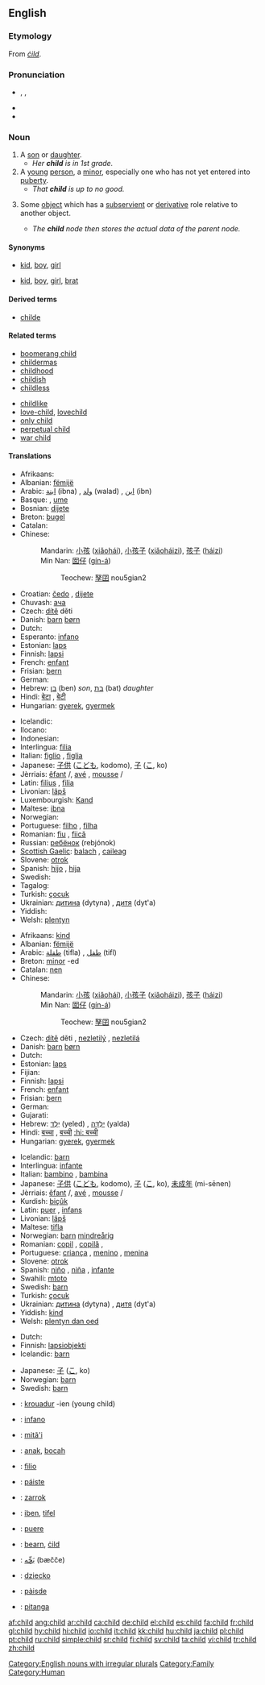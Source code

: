 ==English==

===Etymology===
From {{OE.}} ''[[cild|ċild]]''.

===Pronunciation===
* {{enPR|chīld}}, {{IPA|/ʧaɪld/}}, {{SAMPA|/tSaIld/}}
* {{audio|en-us-child.ogg|Audio (US)}}
* {{rhymes|aɪld}}

===Noun===
{{en-noun|pl='''[[children]]'''; '''[[childer]]''' (obsolete); '''[[childrens]]''' (nonstandard)}}

# A [[son]] or [[daughter]].
#* ''Her '''child''' is in 1st grade.''
# A [[young]] [[person]], a [[minor]], especially one who has not yet entered into [[puberty]].
#* ''That '''child''' is up to no good.''
# {{context|computing}} Some [[object]] which has a [[subservient]] or [[derivative]] role relative to another object.
#* ''The '''child''' node then stores the actual data of the parent node.''

[[Category:English nouns with irregular plurals]]
[[Category:Family]]
[[Category:Human]]

====Synonyms====
* {{italbrac|son or daughter}} [[kid]], [[boy]], [[girl]]
* {{italbrac|young person}} [[kid]], [[boy]], [[girl]], [[brat]]

====Derived terms====
* [[childe]]

====Related terms====
{{top}}
*[[boomerang child]]
*[[childermas]]
*[[childhood]]
*[[childish]]
*[[childless]]
{{mid}}
*[[childlike]]
*[[love-child]], [[lovechild]]
*[[only child]]
*[[perpetual child]]
*[[war child]]
{{bottom}}

====Translations====
{{trans-top|one’s son or daughter}}
*Afrikaans: {{t|af|kind}}
*Albanian: [[fëmijë]] {{n}}
*Arabic: [[ابنة]] (ibna) {{f}}, [[ولد]] (walad) {{m}}, [[ابن]] (ibn) {{m}}
*Basque: {{t|eu|sein}}, [[ume]]
*Bosnian: [[dijete]] {{n}}
*Breton: [[bugel]] {{m}}
*Catalan: {{t|ca|nen}}
*Chinese:
*:Mandarin: [[小孩]] ([[xiǎohái]]), [[小孩子]] ([[xiǎoháizi]]), [[孩子]] ([[háizi]])
*:Min Nan: [[囡仔]] ([[gín-á]])
*:: Teochew: [[孥囝]] nou5gian2
*Croatian: [[čedo]] {{n}}, [[dijete]] {{n}}
*Chuvash: [[ача]]
*Czech: [[dítě]] {{n}} děti {{p}}
*Danish: [[barn]] {{n}} [[børn]] {{p}}
*Dutch: {{t|nl|kind|n}}
*Esperanto: [[infano]]
*Estonian: [[laps]]
*Finnish: [[lapsi]]
*French: [[enfant]] {{m}}
*Frisian: [[bern]] {{n}}
*German: {{t|de|Kind|n}}
*Hebrew: [[בן]] (ben) {{m}} ''son'', [[בת]] (bat) {{f}} ''daughter ''
*Hindi: [[बेटा]] {{m}}, [[बेटी]] {{f}}<!--ref Oxford Hindi-Eng Dict.-->
*Hungarian: [[gyerek]], [[gyermek]]
{{trans-mid}}
*Icelandic: {{t|is|barn|n}}
*Ilocano: {{t|ilo|anak}}
*Indonesian: {{t|id|anak}}
*Interlingua: [[filia]] {{f}}
*Italian: [[figlio]] {{m}}, [[figlia]] {{f}}
*Japanese: [[子供]] ([[こども]], kodomo), [[子]] ([[こ]], ko)
*Jèrriais: [[êfant]] {{m}}/{{f}}, [[avé]] {{m}}, [[mousse]] {{m}}/{{f}}
*Latin: [[filius]] {{m}}, [[filia]] {{f}}
*Livonian: [[läpš]]
*Luxembourgish: [[Kand]] {{n}}
*Maltese: [[ibna]]
*Norwegian: {{t|no|barn|n}}
*Portuguese: [[filho]] {{m}}, [[filha]] {{f}}
*Romanian: [[fiu]] {{m}}, [[fiică]] {{f}}
*Russian: [[ребёнок]] (rebjónok) {{m}}
*[[Scottish Gaelic]]: [[balach]] {{m}}, [[caileag]] {{f}}
*Slovene: [[otrok]] {{m}}
*Spanish: [[hijo]] {{m}}, [[hija]] {{f}}
*Swedish: {{t|sv|barn}}
*Tagalog: {{t|tl|anak}}
*Turkish: [[çocuk]]
*Ukrainian: [[дитина]] (dytyna) {{f}}, [[дитя]] (dyt'a) {{n}}
*Yiddish: {{t|yi|kind}}
*Welsh: [[plentyn]] {{m}}
{{trans-bottom}}

{{trans-top|a minor}}
*Afrikaans: [[kind]]
*Albanian: [[fëmijë]] {{n}}
*Arabic: [[طفلة]] (tifla) {{f}}, [[طفل]] (tifl) {{m}}
*Breton: [[minor]] {{m}} -ed
*Catalan: [[nen]]
*Chinese:
*:Mandarin: [[小孩]] ([[xiǎohái]]), [[小孩子]] ([[xiǎoháizi]]), [[孩子]] ([[háizi]])
*:Min Nan: [[囡仔]] ([[gín-á]])
*:: Teochew: [[孥囝]] nou5gian2
*Czech: [[dítě]] {{n}} děti {{p}}, [[nezletilý]] {{m}}, [[nezletilá]] {{f}}
*Danish: [[barn]] {{n}} [[børn]] {{p}}
*Dutch: {{t|nl|kind|n}}
*Estonian: [[laps]]
*Fijian: {{t|fj|gone}}
*Finnish: [[lapsi]]
*French: [[enfant]] {{m}}
*Frisian: [[bern]] {{n}}
*German: {{t|de|Kind|n}}
*Gujarati: {{t|gu|બાળક}}
*Hebrew: [[ילד|יֶלֶד]] (yeled) {{m}}, [[ילדה|יַלְדָּה]] (yalda) {{f}}
*Hindi: [[बच्चा]] {{m}}, [[बच्ची]] {{f}} [[:hi: बच्ची]]<!--ref Oxford Hindi-Eng Dict.-->
*Hungarian: [[gyerek]], [[gyermek]]
{{trans-mid}}
*Icelandic: [[barn]]
*Interlingua: [[infante]]
*Italian: [[bambino]] {{m}}, [[bambina]] {{f}}
*Japanese: [[子供]] ([[こども]], kodomo), [[子]] ([[こ]], ko), [[未成年]] (mi-sēnen)
*Jèrriais: [[êfant]] {{m}}/{{f}}, [[avé]] {{m}}, [[mousse]] {{m}}/{{f}}
*Kurdish: [[biçûk]]
*Latin: [[puer]] {{m}}, [[infans]]
*Livonian: [[läpš]]
*Maltese: [[tifla]]
*Norwegian: [[barn]]{{n}} [[mindreårig]] {{m}}
*Romanian: [[copil]] {{m}}, [[copilă]] {{f}},
*Portuguese: [[criança]] {{f}}, [[menino]] {{m}}, [[menina]] {{f}}
*Slovene: [[otrok]] {{m}}
*Spanish: [[niño]] {{m}}, [[niña]] {{f}}, [[infante]] {{m}}
*Swahili: [[mtoto]]
*Swedish: [[barn]]
*Turkish: [[çocuk]]
*Ukrainian: [[дитина]] (dytyna) {{f}}, [[дитя]] (dyt'a) {{n}}
*Yiddish: [[kind]]
*Welsh: [[plentyn dan oed]]
{{trans-bottom}}

{{trans-top|some object which has a subservient or derivative role relative to another object}}
*Dutch: {{t|nl|kind|n}}
*Finnish: [[lapsiobjekti]]
*Icelandic: [[barn]]
{{trans-mid}}
*Japanese: [[子]] ([[こ]], ko)
*Norwegian: [[barn]] {{n}}
*Swedish: [[barn]]
{{trans-bottom}}

{{checktrans}}
{{trans-top|Translations to be checked}}
*{{ttbc|Breton}}: [[krouadur]] {{m}} -ien (young child)
*{{ttbc|Esperanto}}: [[infano]]
*{{ttbc|Guaraní}}: [[mitã'i]]
*{{ttbc|Indonesian}}: [[anak]], [[bocah]]
*{{ttbc|Interlingua}}: [[filio]] {{m}}
*{{ttbc|Irish}}: [[páiste]] {{m}}
*{{ttbc|Kurdish}}: [[zarrok]]
*{{ttbc|Maltese}}: [[iben]], [[tifel]]
*{{ttbc|Novial}}: [[puere]]
*{{ttbc|Old English}}: [[bearn]], [[cild|ċild]]
*{{ttbc|Persian}}: [[بَچِّه]] (bæčče)
*{{ttbc|Polish}}: [[dziecko]] {{n}}
*{{ttbc|Scottish Gaelic}}: [[pàisde]]
*{{ttbc|Tupinambá}}: [[pitanga]]
{{trans-bottom}}

[[af:child]]
[[ang:child]]
[[ar:child]]
[[ca:child]]
[[de:child]]
[[el:child]]
[[es:child]]
[[fa:child]]
[[fr:child]]
[[gl:child]]
[[hy:child]]
[[hi:child]]
[[io:child]]
[[it:child]]
[[kk:child]]
[[hu:child]]
[[ja:child]]
[[pl:child]]
[[pt:child]]
[[ru:child]]
[[simple:child]]
[[sr:child]]
[[fi:child]]
[[sv:child]]
[[ta:child]]
[[vi:child]]
[[tr:child]]
[[zh:child]]